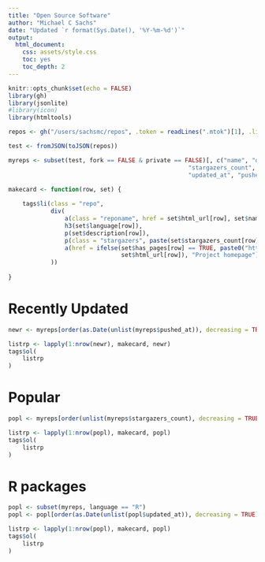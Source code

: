 ```yaml
---
title: "Open Source Software"
author: "Michael C Sachs"
date: "Updated `r format(Sys.Date(), '%Y-%m-%d')`"
output: 
  html_document: 
    css: assets/style.css
    toc: yes
    toc_depth: 2
---
```


```r
knitr::opts_chunk$set(echo = FALSE)
library(gh)
library(jsonlite)
#library(icon)
library(htmltools)
```

<style type="text/css">

#title {
    color: #e9e9e9;
	padding: 0.8em;
    font-family: Open sans, sans-serif;
    background-color: #dc4d38;
	font-size: 32px;
	text-align: center;

	-moz-box-shadow: 0px 0px 5px 1px rgba(0, 0, 0, 0.1);
	-webkit-box-shadow: 0px 0px 5px 1px rgba(0, 0, 0, 0.1);
	box-shadow: 0px 0px 5px 1px rgba(0, 0, 0, 0.1);
	margin-bottom: 20px;
	padding: 0.4em;
	width: 80%;

	display: table;
	position: relative;
	margin: auto;
	margin-top: 20px;
	margin-bottom: 20px;
}


.email {
   	font-size: 26px;
}

.stats {
	color: white;
	padding: 0.4em;
	font-family: Open sans, sans-serif;
	background: #39b1a4;

	font-size: 26px;
	text-align: center;

	-moz-box-shadow: 0px 0px 5px 1px rgba(0, 0, 0, 0.1);
	-webkit-box-shadow: 0px 0px 5px 1px rgba(0, 0, 0, 0.1);
	box-shadow: 0px 0px 5px 1px rgba(0, 0, 0, 0.1);
	margin-bottom: 20px;
	padding: 0.4em;
	width: 65%;

	display: table;
	position: relative;
	margin: auto;
	margin-top: 20px;
	margin-bottom: 20px;
}

ol {
display: block;
list-style-type: none;
-webkit-margin-before: 0em;
-webkit-margin-after: 0em;
-webkit-margin-start: 0px;
-webkit-margin-end: 0px;
-webkit-padding-start: 0px;
}

.repolist {

	max-width: 1096px;
	margin: auto;

}

.repo {
	background: white;
	-moz-box-shadow: 0px 0px 5px 1px rgba(0, 0, 0, 0.1);
	-webkit-box-shadow: 0px 0px 5px 1px rgba(0, 0, 0, 0.1);
	box-shadow: 0px 0px 5px 1px rgba(0, 0, 0, 0.1);
	margin-bottom: 20px;
	padding: 1em;
	width: inherit;

	overflow: hidden;

	position: relative;
	margin-left: 10px;
	margin-right: 10px;
}

.repotitle {
	font-size: 26px;
	text-align: center;

	background: white;
	-moz-box-shadow: 0px 0px 5px 1px rgba(0, 0, 0, 0.1);
	-webkit-box-shadow: 0px 0px 5px 1px rgba(0, 0, 0, 0.1);
	box-shadow: 0px 0px 5px 1px rgba(0, 0, 0, 0.1);
	margin-bottom: 20px;
	padding: 0.4em;
	width: 90%;

	display: table;
	position: relative;
	margin: auto;
	margin-top: 20px;
	margin-bottom: 20px;

}

.reponame {
	font-size: 22px;
	text-align: center;
	color: #006FA3;
}

</style>

```r
repos <- gh("/users/sachsmc/repos", .token = readLines(".mtok")[1], .limit = 65)

test <- fromJSON(toJSON(repos))

myreps <- subset(test, fork == FALSE & private == FALSE)[, c("name", "description", "html_url", 
                                                   "stargazers_count", "watchers_count", "language", "has_pages", 
                                                   "updated_at", "pushed_at")]

makecard <- function(row, set) {
    
    tags$li(class = "repo", 
            div(
                a(class = "reponame", href = set$html_url[row], set$name[row]), 
                h3(set$language[row]), 
                p(set$description[row]), 
                p(class = "stargazers", paste(set$stargazers_count[row], "stars")), 
                a(href = ifelse(set$has_pages[row] == TRUE, paste0("https://sachsmc.github.io/", set$name[row]), 
                                set$html_url[row]), "Project homepage")
            ))
    
}
```


# Recently Updated
```r

newr <- myreps[order(as.Date(unlist(myreps$pushed_at)), decreasing = TRUE), ][1:10, ]

listrp <- lapply(1:nrow(newr), makecard, newr)
tags$ol(
    listrp
)

```


# Popular
```r

popl <- myreps[order(unlist(myreps$stargazers_count), decreasing = TRUE), ][1:10, ]

listrp <- lapply(1:nrow(popl), makecard, popl)
tags$ol(
    listrp
)

```


# R packages
```r

popl <- subset(myreps, language == "R")
popl <- popl[order(as.Date(unlist(popl$updated_at)), decreasing = TRUE), ]

listrp <- lapply(1:nrow(popl), makecard, popl)
tags$ol(
    listrp
)

```
